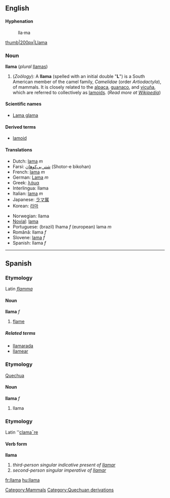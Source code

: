==English==

====Hyphenation====
:lla&middot;ma

[[image:lama.jpg|thumb|200px|Llama]]

===Noun===
'''llama''' (''plural'' [[llamas]])

# (''Zoölogy''): A '''llama''' (spelled with an initial double "'''L'''") is a South American member of the camel family, ''Camelidae'' (order ''Artiodactyla''),  of mammals. It is closely related to the [[alpaca]], [[guanaco]], and [[vicuña]], which are referred to collectively as [[lamoid|lamoids]]. (''Read more at [[w:llama|Wikipedia]]'')

====Scientific names====
*[[Lama glama]]

====Derived terms====
*[[lamoid]]

====Translations====
{{top}}
*Dutch: [[lama]] ''m''
*Farsi: [[شتر بی‌كوهان]] (Shotor-e bikohan)
*French: [[lama]] ''m''
*German: [[Lama]] ''m''
*Greek: [[λάμα]]
*Interlingua: llama
*Italian: [[lama]] ''m''
*Japanese: [[ラマ属]]
*Korean: [[라마]]
{{mid}}
*Norwegian: llama
*[[Novial]]: [[lama]]
*Portuguese: (brazil) lhama ''f'' (european) lama ''m''
*Română: llama ''f''
*Slovene: [[lama]] ''f''
*Spanish: llama ''f''
{{bottom}}

[[Category:Mammals]]

----

==Spanish==
===Etymology===
Latin ''[[flamma]]''

====Noun====
'''llama''' ''f''

# [[flame]]

=====Related terms=====
*[[llamarada]]
*[[llamear]]

===Etymology===
[[Quechua]]

====Noun====
'''llama''' ''f''

# llama

===Etymology===
Latin ''[[clamare|clama¯re]]

====Verb form====
'''llama'''

# ''third-person singular indicative present of [[llamar]]''
# ''second-person singular imperative of [[llamar]]''

[[Category:Quechuan derivations]]

[[fr:llama]]
[[hu:llama]]